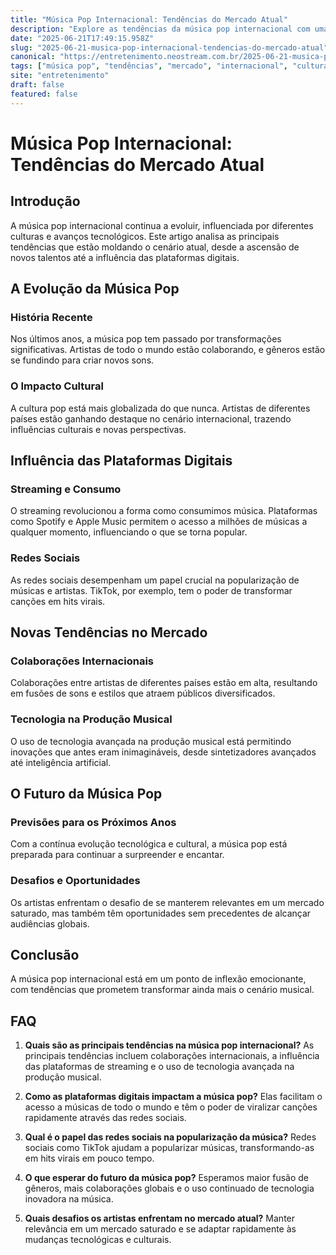 ```yaml
---
title: "Música Pop Internacional: Tendências do Mercado Atual"
description: "Explore as tendências da música pop internacional com uma análise das mudanças de mercado, influências culturais e o impacto das plataformas digitais."
date: "2025-06-21T17:49:15.958Z"
slug: "2025-06-21-musica-pop-internacional-tendencias-do-mercado-atual"
canonical: "https://entretenimento.neostream.com.br/2025-06-21-musica-pop-internacional-tendencias-do-mercado-atual"
tags: ["música pop", "tendências", "mercado", "internacional", "cultura"]
site: "entretenimento"
draft: false
featured: false
---
```


# Música Pop Internacional: Tendências do Mercado Atual

## Introdução

A música pop internacional continua a evoluir, influenciada por diferentes culturas e avanços tecnológicos. Este artigo analisa as principais tendências que estão moldando o cenário atual, desde a ascensão de novos talentos até a influência das plataformas digitais.

## A Evolução da Música Pop

### História Recente

Nos últimos anos, a música pop tem passado por transformações significativas. Artistas de todo o mundo estão colaborando, e gêneros estão se fundindo para criar novos sons.

### O Impacto Cultural

A cultura pop está mais globalizada do que nunca. Artistas de diferentes países estão ganhando destaque no cenário internacional, trazendo influências culturais e novas perspectivas.

## Influência das Plataformas Digitais

### Streaming e Consumo

O streaming revolucionou a forma como consumimos música. Plataformas como Spotify e Apple Music permitem o acesso a milhões de músicas a qualquer momento, influenciando o que se torna popular.

### Redes Sociais

As redes sociais desempenham um papel crucial na popularização de músicas e artistas. TikTok, por exemplo, tem o poder de transformar canções em hits virais.

## Novas Tendências no Mercado

### Colaborações Internacionais

Colaborações entre artistas de diferentes países estão em alta, resultando em fusões de sons e estilos que atraem públicos diversificados.

### Tecnologia na Produção Musical

O uso de tecnologia avançada na produção musical está permitindo inovações que antes eram inimagináveis, desde sintetizadores avançados até inteligência artificial.

## O Futuro da Música Pop

### Previsões para os Próximos Anos

Com a contínua evolução tecnológica e cultural, a música pop está preparada para continuar a surpreender e encantar.

### Desafios e Oportunidades

Os artistas enfrentam o desafio de se manterem relevantes em um mercado saturado, mas também têm oportunidades sem precedentes de alcançar audiências globais.

## Conclusão

A música pop internacional está em um ponto de inflexão emocionante, com tendências que prometem transformar ainda mais o cenário musical.

## FAQ

1. **Quais são as principais tendências na música pop internacional?**
   As principais tendências incluem colaborações internacionais, a influência das plataformas de streaming e o uso de tecnologia avançada na produção musical.

2. **Como as plataformas digitais impactam a música pop?**
   Elas facilitam o acesso a músicas de todo o mundo e têm o poder de viralizar canções rapidamente através das redes sociais.

3. **Qual é o papel das redes sociais na popularização da música?**
   Redes sociais como TikTok ajudam a popularizar músicas, transformando-as em hits virais em pouco tempo.

4. **O que esperar do futuro da música pop?**
   Esperamos maior fusão de gêneros, mais colaborações globais e o uso continuado de tecnologia inovadora na música.

5. **Quais desafios os artistas enfrentam no mercado atual?**
   Manter relevância em um mercado saturado e se adaptar rapidamente às mudanças tecnológicas e culturais.